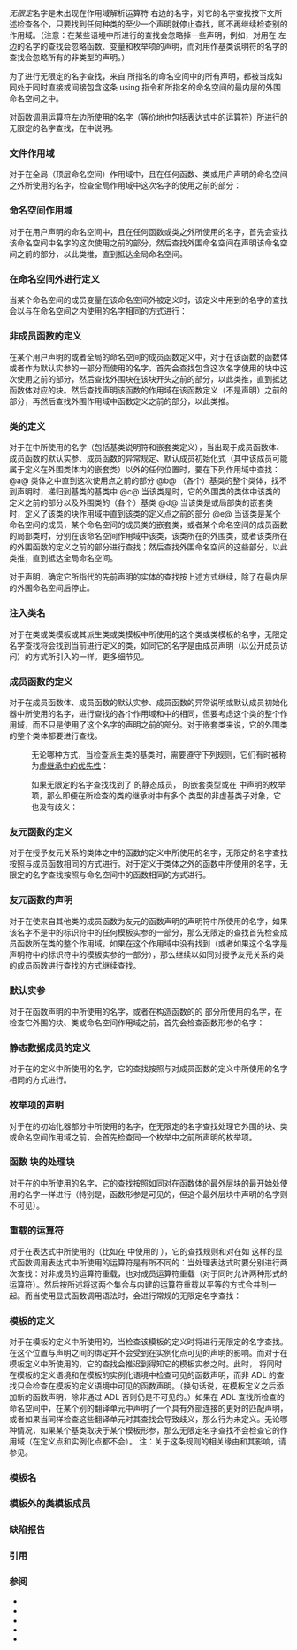 {{title|无限定的名字查找}}
{{cpp/language/basics/navbar}}

''无限定''{{sep}}名字是未出现在作用域解析运算符 {{ttb|::}} 右边的名字，对它的名字查找按下文所述检查各个{{rlp|scope|作用域}}，只要找到任何种类的至少一个声明就停止查找，即不再继续检查别的作用域。（注意：在某些语境中所进行的查找会忽略掉一些声明，例如，对用在 {{ttb|::}} 左边的名字的查找会忽略函数、变量和枚举项的声明，而对用作基类说明符的名字的查找会忽略所有的非类型的声明。）

为了进行无限定的名字查找，来自 {{rlp|namespace|using 指令}}所指名的命名空间中的所有声明，都被当成如同处于同时直接或间接包含这条 using 指令和所指名的命名空间的最内层的外围命名空间之中。

对函数调用运算符左边所使用的名字（等价地也包括表达式中的运算符）所进行的无限定的名字查找，在{{rlp|adl|实参依赖查找}}中说明。

===文件作用域===
对于在全局（顶层命名空间）作用域中，且在任何函数、类或用户声明的命名空间之外所使用的名字，检查全局作用域中这次名字的使用之前的部分：
{{source|1=
int n = 1;     // n 的声明
int x = n + 1; // OK：找到 ::n

int z = y - 1; // 错误：查找失败
int y = 2;     // y 的声明
}}

===命名空间作用域===
对于在用户声明的命名空间中，且在任何函数或类之外所使用的名字，首先会查找该命名空间中名字的这次使用之前的部分，然后查找外围命名空间在声明该命名空间之前的部分，以此类推，直到抵达全局命名空间。
{{source|1=
int n = 1; // 声明

namespace N
{
    int m = 2;
    
    namespace Y
    {
        int x = n; // OK，找到 ::n
        int y = m; // OK，找到 ::N::m
        int z = k; // 错误：查找失败
    }
    
    int k = 3;
}
}}

===在命名空间外进行定义===
当某个命名空间的成员变量在该命名空间外被定义时，该定义中用到的名字的查找会以与在命名空间之内使用的名字相同的方式进行：
{{source|1=
namespace X
{
    extern int x; // 声明，不是定义
    int n = 1;    // 找到第一个
};

int n = 2;        // 找到第二个
int X::x = n;     // 找到了 X::n，设 X::x 为 1
}}

===非成员函数的定义===
在某个用户声明的或者全局的命名空间的成员函数定义中，对于在该函数的函数体或者作为默认实参的一部分而使用的名字，首先会查找包含这次名字使用的块中这次使用之前的部分，然后查找外围块在该块开头之前的部分，以此类推，直到抵达函数体对应的块。然后查找声明该函数的作用域在该函数定义（不是声明）之前的部分，再然后查找外围作用域中函数定义之前的部分，以此类推。
{{source|1=
namespace A
{
    namespace N
    {
        void f();
        int i = 3; // 找到第三个（如果第二个没找到）
    }
    
    int i = 4;     // 找到第四个（如果第三个没找到）
}

int i = 5;         // 找到第五个（如果第四个没找到）

void A::N::f()
{
    int i = 2;     // 找到第二个（如果第一个没找到）
    
    while (true)
    {
        int i = 1; // 找到第一个：查找结束
        std::cout &lt;&lt; i;
    }
}

// int i;          // 找不到这个

namespace A
{
    namespace N
    {
        // int i;  // 找不到这个
    }
}
}}

===类的定义===
对于在{{rlp|class|类的定义}}中所使用的名字（包括基类说明符和嵌套类定义），当出现于成员函数体、成员函数的默认实参、成员函数的异常规定、默认成员初始化式（其中该成员可能属于定义在外围类体内的嵌套类）以外的任何位置时，要在下列作用域中查找：
@a@ 类体之中直到这次使用点之前的部分
@b@ （各个）基类的整个类体，找不到声明时，递归到基类的基类中
@c@ 当该类是{{rlp|nested types|嵌套类}}时，它的外围类的类体中该类的定义之前的部分以及外围类的（各个）基类
@d@ 当该类是{{rlp|class#局部类|局部类}}或局部类的嵌套类时，定义了该类的块作用域中直到该类的定义点之前的部分
@e@ 当该类是某个命名空间的成员，某个命名空间的成员类的嵌套类，或者某个命名空间的成员函数的局部类时，分别在该命名空间作用域中该类，该类所在的外围类，或者该类所在的外围函数的定义之前的部分进行查找；然后查找外围命名空间的这些部分，以此类推，直到抵达全局命名空间。

对于{{rlp|friend|友元}}声明，确定它所指代的先前声明的实体的查找按上述方式继续，除了在最内层的外围命名空间后停止。
{{source|1=
namespace M
{
    // const int i = 1;                // 找不到这个
    
    class B
    {
        // static const int i = 3;     // 找到了第三个（但无法通过访问检查）
    };
}

// const int i = 5;                    // 找到了第五个

namespace N
{
    // const int i = 4;                // 找到了第四个
    
    class Y : public M::B
    {
        // static const int i = 2;     // 找到了第二个(c)
        
        class X
        {
            // static const int i = 1; // 找到了第一个
            int a[i]; // i 的使用
            // static const int i = 1; // 找不到这个
        };
        
        // static const int i = 2;     // 找不到这个
    };
    
    // const int i = 4;                // 找不到这个
}

// const int i = 5;                    // 找不到这个
}}

===注入类名===
对于在类或类模板或其派生类或类模板中所使用的这个类或类模板的名字，无限定名字查找将会找到当前进行定义的类，如同它的名字是由成员声明（以公开成员访问）的方式所引入的一样。更多细节见{{rlp|injected-class-name|注入类名}}。

===成员函数的定义===
对于在成员函数体、成员函数的默认实参、成员函数的异常说明或默认成员初始化器中所使用的名字，进行查找的各个作用域和{{lsd|#类的定义}}中的相同，但要考虑这个类的整个作用域，而不只是使用了这个名字的声明之前的部分。对于嵌套类来说，它的外围类的整个类体都要进行查找。
{{source|1=
class B
{
    // int i;         // 找到第三个
};

namespace M
{
    // int i;         // 找到第五个
    
    namespace N
    {
        // int i;     // 找到第四个
        
        class X : public B
        {
            // int i; // 找到第二个
            void f();
            // int i; // 也找到第二个
        };
        
        // int i;     // 找到第四个
    }
}

// int i;             // 找到第六个

void M::N::X::f()
{
    // int i;         // 找到第一个
    i = 16;
    // int i;         // 找不到这个
}

namespace M
{
    namespace N
    {
        // int i;     // 找不到这个
    }
}
}}

: 无论哪种方式，当检查派生类的基类时，需要遵守下列规则，它们有时被称为[[enwiki:Dominance_(C++)|虚继承中的优先性]]：
{{rev begin}}
{{rev|until=c++11|当子对象 {{tt|A}} 是子对象 {{tt|B}} 的基类子对象时，子对象 {{tt|B}} 中找到的成员的名字将隐藏掉子对象 {{tt|A}} 中相同的成员名。（但要注意这并不会隐藏继承晶格中 {{tt|B}} 的基类以外的任何其他的 {{tt|A}} 的非虚副本。这条规则只有在虚继承时有效。）由 using 声明所引入的名字会被当成是包含这个声明的类中的名字来处理。检查各个基类之后，它的结果集合必须包含来自同一个类型的子对象的静态成员的声明或者来自同一个子对象的非静态成员的声明。}}
{{rev|since=c++11|构造一个''查找集合''，它由一些声明和在其中找到了这些声明的子对象所构成。using 声明被替换成它们所代表的成员，类型声明（包括注入类名）被替换成它们所代表的类型。如果类 {{tt|C}} 在它的作用域中使用了这个名字，那么首先检查 {{tt|C}}。如果 {{tt|C}} 中的声明列表为空，那么对它的每个直接基类 {{tt|Bi}} 各自构造查找集合（当 {{tt|Bi}} 自身也有基类时，递归地应用这条规则）。构造完成后，将每个直接基类的查找集合根据以下规则合并为 {{tt|C}} 的查找集合：
:* 如果 {{tt|Bi}} 中的声明集合为空，那么它会被丢弃
:* 如果目前所构建的 {{tt|C}} 的查找集合仍为空，那么它会被替换成 {{tt|Bi}} 的查找集合
:* 如果 {{tt|Bi}} 的查找集合中的每个子对象都是已经加入到 {{tt|C}} 的查找集合中至少一个子对象的基类子对象，那么丢弃 {{tt|Bi}} 的查找集合
:* 如果已经加入到 {{tt|C}} 的查找集合中的每个子对象都是 {{tt|Bi}} 的查找集合中至少一个子对象的基类子对象，那么 {{tt|C}} 的查找集合会被丢弃并被替换成 {{tt|Bi}} 的查找集合
:* 否则，如果 {{tt|Bi}} 和 {{tt|C}} 中的声明集合不同，那么合并的结果有歧义：{{tt|C}} 的新查找集合包含一个无效声明以及之前合并入 {{tt|C}} 中的各子对象和由 {{tt|Bi}} 所引入的子对象的并集。这个无效的查找集合如果在之后被丢弃了，那么它并不会导致错误。
:* 否则，{{tt|C}} 的新查找集合具有共同的声明集合和之前合并入 {{tt|C}} 和由 {{tt|Bi}} 所引入的子对象的并集}}
{{rev end}}
{{source|
struct X { void f(); };

struct B1: virtual X { void f(); };

struct B2: virtual X {};

struct D : B1, B2
{
    void foo()
    {
        X::f(); // OK，调用了 X::f（有限定查找）
        f();    // OK，调用了 B1::f（无限定查找）
    }
};

// C++98 规则：B1::f 隐藏 X::f，因此即使 X::f 可以通过
// B2 从 D 访问，它也不能被 D 中的名字查找所找到。

// C++11 规则：在 D 中对 f 的查找集合并未找到任何东西，继续处理它的基类
//  在 B1 中对 f 的查找集合找到了 B1::f 并完成
// 合并时替换了空集，此时在 D 中 对 f 的查找集合包含 B1 中的 B1::f
//  在 B2 中对 f 的查找集合并未找到任何东西，继续处理它的基类
//    在 X 中对 f 的查找找到了 X::f
//  合并时替换了空集，此时在 B2 中对 f 的查找集合包含 X 中的 X::f
// 当向 D 中合并时发现在 B2 的查找集合中的每个子对象（X）都是
// 已经合并的各个子对象（B1）的基类，因此 B2 的集合被丢弃
// D 剩下来的就是在 B1 中所找到的 B1::f
// (如果使用 struct D : B2, B1，那么最后的合并将会*替换* D 此时
//  已经合并的 X 中的 X::f，因为已经加入到 D 中的每个子对象（就是 X）
//  都是新集合（B1）中的至少一个子对象的基类，
//  它们的最终结果是一样的：D 的查找集合只包含在 B1 中找到的 B1::f）
}}
: 如果无限定的名字查找找到了 {{tt|B}} 的静态成员，{{tt|B}} 的嵌套类型或在 {{tt|B}} 中声明的枚举项，那么即便在所检查的类的继承树中有多个 {{tt|B}} 类型的非虚基类子对象，它也没有歧义：
{{source|1=
struct V { int v; };

struct B
{
    int a;
    static int s;
    enum { e };
};

struct B1 : B, virtual V {};
struct B2 : B, virtual V {};
struct D : B1, B2 {};

void f(D&amp; pd)
{
    ++pd.v;       // OK：只有一个 v，因为只有一个虚基类子对象
    ++pd.s;       // OK：只有一个静态的 B::s，即便在 B1 和 B2 中都找到了它
    int i = pd.e; // OK：只有一个枚举项 B::e，即便在 B1 和 B2 中都找到了它
    ++pd.a;       // 错误，有歧义：B1 中的 B1::a 和 B2 中的 B::a
}
}}

===友元函数的定义===
对于在授予友元关系的类体之中的{{rlp|friend|友元}}函数的定义中所使用的名字，无限定的名字查找按照与成员函数相同的方式进行。对于定义于类体之外的{{rlp|friend|友元}}函数中所使用的名字，无限定的名字查找按照与命名空间中的函数相同的方式进行。
{{source|1=
int i = 3;                     // f1 找到的第三个，f2 找到的第二个

struct X
{
    static const int i = 2;    // f1 找到的第二个，f2 找不到这个
    
    friend void f1(int x)
    {
        // int i;              // 找到第一个
        i = x;                 // 找到并修改 X::i
    }
    
    friend int f2();
    
    // static const int i = 2; // f1 在类作用域中的任何地方找到第二个
};

void f2(int x)
{
    // int i;                  // 找到第一个
    i = x;                     // 找到并修改 ::i
}
}}

===友元函数的声明===
对于在使来自其他类的成员函数为友元的{{rlp|friend|友元}}函数声明的声明符中所使用的名字，如果该名字不是{{rlp|declarations#声明符|声明符}}中的标识符中的任何模板实参的一部分，那么无限定的查找首先检查成员函数所在类的整个作用域。如果在这个作用域中没有找到（或者如果这个名字是声明符中的标识符中的模板实参的一部分），那么继续以如同对授予友元关系的类的成员函数进行查找的方式继续查找。
{{source|1=
template&lt;class T&gt;
struct S;
 
// 这个类的成员函数被作为友元
struct A
{
    typedef int AT;
 
    void f1(AT);
    void f2(float);
 
    template&lt;class T&gt;
    void f3();
 
    void f4(S&lt;AT&gt;);
};

// 这个类为 f1，f2 和 f3 授予友元关系
struct B
{
    typedef char AT;
    typedef float BT;
    
    friend void A::f1(AT);    // 对 AT 的查找找到的是 A::AT（在 A 中找到 AT）
    friend void A::f2(BT);    // 对 BT 的查找找到的是 B::BT（在 A 中找不到 BT）
    friend void A::f3&lt;AT&gt;();  // 对 AT 的查找找到的是 B::AT （不在 A 中进行查找，
                              //     因为 AT 在声明符中的标识符 A::f3&lt;AT&gt; 中）
};
 
// 这个类模板为 f4 授予友元关系
template&lt;class AT&gt;
struct C
{
    friend void A::f4(S&lt;AT&gt;); // 对 AT 的查找找到的是 A::AT 
                              // （AT 不在声明符中的标识符 A::f4 中）
};
}}

===默认实参===
对于在函数声明的{{rlp|default arguments|默认实参}}中所使用的名字，或者在构造函数的{{rlp|initializer list|成员初始化器}}的 {{spar|表达式}} 部分所使用的名字，在检查它外围的块、类或命名空间作用域之前，首先会检查函数形参的名字：
{{source|1=
class X
{
    int a, b, i, j;
public:
    const int&amp; r;
    
    X(int i): r(a),      // 将 X::r 初始化为指代 X::a
              b(i),      // 将 X::b 初始化为形参 i 的值
              i(i),      // 将 X::i 初始化为形参 i 的值
              j(this-&gt;i) // 将 X::j 初始化为 X::i 的值
    {}
}

int a;
int f(int a, int b = a); // 错误：对 a 的查找找到了形参 a，而不是 ::a
                         // 但在默认实参中不允许使用形参
}}

===静态数据成员的定义===
对于在{{rlp|static|静态数据成员}}的定义中所使用的名字，它的查找按照与对成员函数的定义中所使用的名字相同的方式进行。
{{source|1=
struct X
{
    static int x;
    static const int n = 1; // 找到第一个
};

int n = 2;                  // 找到第二个
int X::x = n;               // 找到了 X::n，将 X::x 设为 1 而不是 2
}}

===枚举项的声明===
对于在{{rlp|enum|枚举项的声明}}的初始化器部分中所使用的名字，在无限定的名字查找处理它外围的块、类或命名空间作用域之前，会首先检查同一个枚举中之前所声明的枚举项。
{{source|1=
const int RED = 7;

enum class color
{
    RED,
    GREEN = RED + 2, // RED 找到了 color::RED，而不是 ::RED，所以 GREEN = 2
    BLUE = ::RED + 4 // 有限定查找找到 ::RED，BLUE = 11
};
}}

{{anchor|函数 try 块的处理块}}
===函数 {{c/core|try}} 块的处理块===
对于在{{rlp|try#函数 try 块|函数 {{c/core|try}} 块}}的{{rlp|catch|处理块}}中所使用的名字，它的查找按照如同对在函数体的最外层块的最开始处使用的名字一样进行（特别是，函数形参是可见的，但这个最外层块中声明的名字则不可见）。
{{source|1=
int n = 3;          // 找到第三个
int f(int n = 2)    // 找到第二个

try
{
    int n = -1;     // 找不到这个
}
catch(...)
{
    // int n = 1;   // 找到第一个
    assert(n == 2); // 对 n 的查找找到了函数形参 f
    throw;
}
}}

===重载的运算符===
对于在表达式中所使用的{{rlps|expressions#运算符}}（比如在 {{c|a + b}} 中使用的 {{c/core|operator+}}），它的查找规则和对在如 {{c|operator+(a, b)}} 这样的显式函数调用表达式中所使用的运算符是有所不同的：当处理表达式时要分别进行两次查找：对非成员的运算符重载，也对成员运算符重载（对于同时允许两种形式的运算符）。然后按{{rlp|overload resolution|重载解析}}所述将这两个集合与内建的运算符重载以平等的方式合并到一起。而当使用显式函数调用语法时，会进行常规的无限定名字查找：
{{source|1=
struct A {};
void operator+(A, A);  // 用户定义的非成员 operator+

struct B
{
    void operator+(B); // 用户定义的成员 operator+
    void f();
};

A a;

void B::f() // B 的成员函数定义
{
    operator+(a, a); // 错误：在成员函数中的常规名字查找
                     // 找到了 B 的作用域中的 operator+ 的声明
                     // 并于此停下，而不会达到全局作用域
    
    a + a; // OK：成员查找找到了 B::operator+，非成员查找
           // 找到了 ::operator+(A, A)，重载决议选中了 ::operator+(A, A)
}
}}

===模板的定义===
对于在模板的定义中所使用的{{rlp|dependent name|非待决名}}，当检查该模板的定义时将进行无限定的名字查找。在这个位置与声明之间的绑定并不会受到在实例化点可见的声明的影响。而对于在模板定义中所使用的{{rlp|dependent name|待决名}}，它的查找会推迟到得知它的模板实参之时。此时，{{rlp|adl|ADL}} 将同时在模板的定义语境和在模板的实例化语境中检查可见的{{rev inl|until=c++11|具有外部连接的}}函数声明，而非 ADL 的查找只会检查在模板的定义语境中可见的{{rev inl|until=c++11|具有外部连接的}}函数声明。（换句话说，在模板定义之后添加新的函数声明，除非通过 ADL 否则仍是不可见的。）如果在 ADL 查找所检查的命名空间中，在某个别的翻译单元中声明了一个具有外部连接的更好的匹配声明，或者如果当同样检查这些翻译单元时其查找会导致歧义，那么行为未定义。无论哪种情况，如果某个基类取决于某个模板形参，那么无限定名字查找不会检查它的作用域（在定义点和实例化点都不会）。
{{source|1=
void f(char); // f 的第一个声明

template&lt;class T&gt; 
void g(T t)
{
    f(1);    // 非待决名：名字查找找到了 ::f(char) 并在此时绑定
    f(T(1)); // 待决名：查找推迟
    f(t);    // 待决名：查找推迟
//  dd++;    // 非待决名：名字查找未找到声明
}

enum E { e };
void f(E);   // f 的第二个声明
void f(int); // f 的第三个声明
double dd;

void h()
{
    g(e);  // 实例化 g&lt;E&gt;，此处
           // 对 'f' 的第二次和第三次使用
           // 进行查找并找到了 ::f(char)（常规查找）和 ::f(E)（ADL）
           // 然后重载解析选择了 ::f(E)。
           // 这调用了 f(char)，然后两次调用 f(E)
    
    g(32); // 实例化 g&lt;int&gt;，此处
           // 对 'f' 的第二次和第三次使用
           // 进行了查找仅找到了 ::f(char)
           // 然后重载解析选择了 ::f(char)
           // 这三次调用了 f(char)
}

typedef double A;

template&lt;class T&gt;
class B
{
    typedef int A;
};

template&lt;class T&gt;
struct X : B&lt;T&gt;
{
    A a; // 对 A 的查找找到了 ::A (double)，而不是 B&lt;T&gt;::A
};
}}
注：关于这条规则的相关缘由和其影响，请参见{{rlp|dependent name#查找规则|待决名的查找规则}}。

===模板名===
{{todo|模板名后的 -&gt; 和 . 的双作用域查找&lt;!-- 这有意义的示例见 http://stackoverflow.com/a/10426708/273767 --&gt;}}

===模板外的类模板成员===
{{todo}}

===缺陷报告===
{{dr list begin}}
{{dr list item|wg=cwg|dr=490|std=C++98|before=在友元成员函数声明中，所有模板实参内的名字&lt;br&gt;都不会在该成员函数所在的类作用域中进行查找|after=只对这些声明中的声明符中的&lt;br&gt;标识符中的这些名字应用此规则}}
{{dr list item|wg=cwg|dr=514|std=C++98|before=在命名空间作用域使用的无限定名&lt;br&gt;都会先在对应命名空间进行查找|after=当某个命名空间的成员变量在该命名空间外被定义时，&lt;br&gt;该定义中用到的无限定名会先在该命名空间查找}}
{{dr list end}}

===引用===
{{ref std c++23}}
{{ref std|section=6.5|title=Name lookup|id=basic.lookup|p=44-45}}
{{ref std|section=6.5.2|title=Member name lookup|id=class.member.lookup|p=45-47}}
{{ref std|section=13.8|title=Name resolution|id=temp.res|p=399-403}}
{{ref std end}}
{{ref std c++20}}
{{ref std|section=6.5|title=Name lookup|id=basic.lookup|p=38-50}}
{{ref std|section=11.8|title=Member name lookup|id=class.member.lookup|p=283-285}}
{{ref std|section=13.8|title=Name resolution|id=temp.res|p=385-400}}
{{ref std end}}
{{ref std c++17}}
{{ref std|section=6.4|title=Name lookup|id=basic.lookup|p=50-63}}
{{ref std|section=13.2|title=Member name lookup|id=class.member.lookup|p=259-262}}
{{ref std|section=17.6|title=Name resolution|id=temp.res|p=375-378}}
{{ref std end}}
{{ref std c++14}}
{{ref std|section=3.4|title=Name lookup|id=basic.lookup|p=42-56}}
{{ref std|section=10.2|title=Member name lookup|id=class.member.lookup|p=233-236}}
{{ref std|section=14.6|title=Name resolution|id=temp.res|p=346-359}}
{{ref std end}}
{{ref std c++11}}
{{ref std|section=3.4|title=Name lookup|id=basic.lookup}}
{{ref std|section=10.2|title=Member name lookup|id=class.member.lookup}}
{{ref std|section=14.6|title=Name resolution|id=temp.res}}
{{ref std end}}
{{ref std c++98}}
{{ref std|section=3.4|title=Name lookup|id=basic.lookup}}
{{ref std|section=10.2|title=Member name lookup|id=class.member.lookup}}
{{ref std|section=14.6|title=Name resolution|id=temp.res}}
{{ref std end}}

===参阅===
* {{rlp|qualified lookup|有限定名字查找}} 
* {{rlp|scope|作用域}} 
* {{rlp|adl|实参依赖查找}} 
* {{rlp|function template|模板实参推导}}
* {{rlp|overload resolution|重载决议}}

{{langlinks|en|es|ja|ru}}